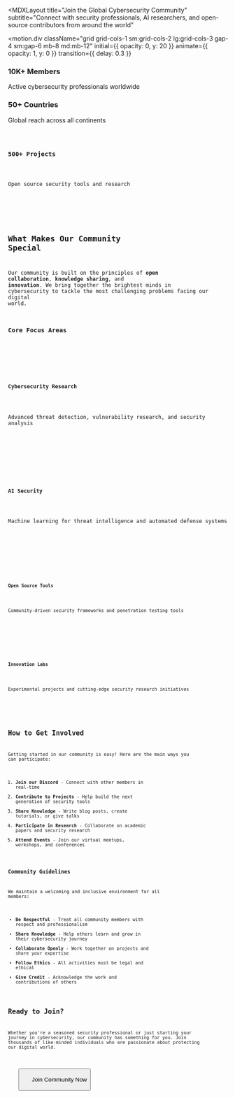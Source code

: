 
<MDXLayout 
  title="Join the Global Cybersecurity Community" 
  subtitle="Connect with security professionals, AI researchers, and open-source contributors from around the world"
>

<motion.div 
  className="grid grid-cols-1 sm:grid-cols-2 lg:grid-cols-3 gap-4 sm:gap-6 mb-8 md:mb-12"
  initial={{ opacity: 0, y: 20 }}
  animate={{ opacity: 1, y: 0 }}
  transition={{ delay: 0.3 }}
>
  <div className="p-4 sm:p-6 bg-gradient-to-br from-purple-900/20 to-transparent backdrop-blur-sm border border-n-6/30 rounded-xl text-center">
    <Users className="w-8 h-8 sm:w-10 sm:h-10 md:w-12 md:h-12 text-purple-400 mx-auto mb-3 md:mb-4" />
    <h3 className="text-lg sm:text-xl md:text-2xl font-bold mb-2 md:mb-3 text-color-1">10K+ Members</h3>
    <p className="text-sm sm:text-base text-n-3">Active cybersecurity professionals worldwide</p>
  </div>
  
  <div className="p-4 sm:p-6 bg-gradient-to-br from-cyan-900/20 to-transparent backdrop-blur-sm border border-n-6/30 rounded-xl text-center">
    <Globe className="w-8 h-8 sm:w-10 sm:h-10 md:w-12 md:h-12 text-cyan-400 mx-auto mb-3 md:mb-4" />
    <h3 className="text-lg sm:text-xl md:text-2xl font-bold mb-2 md:mb-3 text-color-2">50+ Countries</h3>
    <p className="text-sm sm:text-base text-n-3">Global reach across all continents</p>
  </div>
  
  <div className="p-4 sm:p-6 bg-gradient-to-br from-green-900/20 to-transparent backdrop-blur-sm border border-n-6/30 rounded-xl text-center sm:col-span-2 lg:col-span-1">
    <Code className="w-8 h-8 sm:w-10 sm:h-10 md:w-12 md:h-12 text-green-400 mx-auto mb-3 md:mb-4" />
    <h3 className="text-lg sm:text-xl md:text-2xl font-bold mb-2 md:mb-3 text-color-3">500+ Projects</h3>
    <p className="text-sm sm:text-base text-n-3">Open source security tools and research</p>
  </div>
</motion.div>

## What Makes Our Community Special

Our community is built on the principles of **open collaboration**, **knowledge sharing**, and **innovation**. We bring together the brightest minds in cybersecurity to tackle the most challenging problems facing our digital world.

### Core Focus Areas

<div className="grid grid-cols-1 md:grid-cols-2 gap-4 sm:gap-6 my-6 md:my-8">
  <div className="p-4 sm:p-6 bg-n-7/50 backdrop-blur-sm border border-n-6/30 rounded-xl">
    <Shield className="w-6 h-6 sm:w-8 sm:h-8 text-purple-400 mb-3" />
    <h4 className="text-lg sm:text-xl font-semibold mb-2 text-color-1">Cybersecurity Research</h4>
    <p className="text-sm sm:text-base text-n-3">Advanced threat detection, vulnerability research, and security analysis</p>
  </div>
  
  <div className="p-4 sm:p-6 bg-n-7/50 backdrop-blur-sm border border-n-6/30 rounded-xl">
    <Brain className="w-6 h-6 sm:w-8 sm:h-8 text-cyan-400 mb-3" />
    <h4 className="text-lg sm:text-xl font-semibold mb-2 text-color-2">AI Security</h4>
    <p className="text-sm sm:text-base text-n-3">Machine learning for threat intelligence and automated defense systems</p>
  </div>
  
  <div className="p-4 sm:p-6 bg-n-7/50 backdrop-blur-sm border border-n-6/30 rounded-xl">
    <Code className="w-6 h-6 sm:w-8 sm:h-8 text-green-400 mb-3" />
    <h4 className="text-lg sm:text-xl font-semibold mb-2 text-color-3">Open Source Tools</h4>
    <p className="text-sm sm:text-base text-n-3">Community-driven security frameworks and penetration testing tools</p>
  </div>
  
  <div className="p-4 sm:p-6 bg-n-7/50 backdrop-blur-sm border border-n-6/30 rounded-xl">
    <Zap className="w-6 h-6 sm:w-8 sm:h-8 text-yellow-400 mb-3" />
    <h4 className="text-lg sm:text-xl font-semibold mb-2 text-color-4">Innovation Labs</h4>
    <p className="text-sm sm:text-base text-n-3">Experimental projects and cutting-edge security research initiatives</p>
  </div>
</div>

## How to Get Involved

Getting started in our community is easy! Here are the main ways you can participate:

1. **Join our Discord** - Connect with other members in real-time
2. **Contribute to Projects** - Help build the next generation of security tools
3. **Share Knowledge** - Write blog posts, create tutorials, or give talks
4. **Participate in Research** - Collaborate on academic papers and security research
5. **Attend Events** - Join our virtual meetups, workshops, and conferences

### Community Guidelines

We maintain a welcoming and inclusive environment for all members:

- **Be Respectful** - Treat all community members with respect and professionalism
- **Share Knowledge** - Help others learn and grow in their cybersecurity journey
- **Collaborate Openly** - Work together on projects and share your expertise
- **Follow Ethics** - All activities must be legal and ethical
- **Give Credit** - Acknowledge the work and contributions of others

## Ready to Join?

Whether you're a seasoned security professional or just starting your journey in cybersecurity, our community has something for you. Join thousands of like-minded individuals who are passionate about protecting our digital world.

<div className="text-center mt-8 md:mt-12">
  <motion.div
    className="inline-block"
    whileHover={{ scale: 1.05 }}
    whileTap={{ scale: 0.95 }}
  >
    <Button 
      href="/join" 
      className="bg-gradient-to-r from-purple-600 to-cyan-600 hover:from-purple-700 hover:to-cyan-700 w-full sm:w-auto"
      size="lg"
    >
      Join Community Now
    </Button>
  </motion.div>
</div>

</MDXLayout>